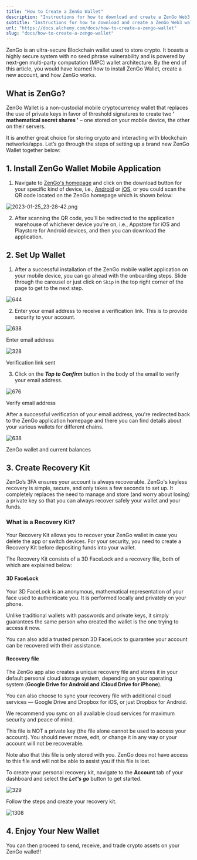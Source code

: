 ```yaml
---
title: "How to Create a ZenGo Wallet"
description: "Instructions for how to download and create a ZenGo Web3 wallet for Ethereum and other chains"
subtitle: "Instructions for how to download and create a ZenGo Web3 wallet for Ethereum and other chains"
url: "https://docs.alchemy.com/docs/how-to-create-a-zengo-wallet"
slug: "docs/how-to-create-a-zengo-wallet"
---
```


ZenGo is an ultra-secure Blockchain wallet used to store crypto. It boasts a highly secure system with no seed phrase vulnerability and is powered by next-gen multi-party computation (MPC) wallet architecture. By the end of this article, you would have learned how to install ZenGo Wallet, create a new account, and how ZenGo works.

## What is ZenGo?

ZenGo Wallet is a non-custodial mobile cryptocurrency wallet that replaces the use of private keys in favor of threshold signatures to create two **' mathematical secret shares '** – one stored on your mobile device, the other on their servers.

It is another great choice for storing crypto and interacting with blockchain networks/apps. Let’s go through the steps of setting up a brand new ZenGo Wallet together below:

## 1. Install ZenGo Wallet Mobile Application

1. Navigate to [ZenGo's homepage](https://zengo.com/) and click on the download button for your specific kind of device, i.e., [Android](https://play.google.com/store/apps/details?id=com.zengo.wallet\&shortlink=8cf0f98d\&c=oth_zengo-website_site-android\&pid=oth_zengo-website\&af_channel=Other\&source_caller=ui\&pli=1) or [iOS](https://apps.apple.com/app/zengo-crypto-bitcoin-wallet/id1440147115?shortlink=66788ce\&c=oth_zengo-website_ios%20site\&pid=oth_zengo-website\&af_channel=Other\&source_caller=ui), or you could scan the QR code located on the ZenGo homepage which is shown below:

![](bf85c6e-2023-01-25_23-28-42.png "2023-01-25_23-28-42.png")

2. After scanning the QR code, you'll be redirected to the application warehouse of whichever device you're on, i.e., Appstore for iOS and Playstore for Android devices, and then you can download the application.

## 2. Set Up Wallet

1. After a successful installation of the ZenGo mobile wallet application on your mobile device, you can go ahead with the onboarding steps. Slide through the carousel or just click on `Skip` in the top right corner of the page to get to the next step.

![644](95b2c2d-WhatsApp_Image_2023-01-27_at_00.51.20.jpeg "WhatsApp Image 2023-01-27 at 00.51.20.jpeg")

2. Enter your email address to receive a verification link. This is to provide security to your account.

![638](0b1eb51-WhatsApp_Image_2023-01-27_at_00.51.20_1.jpeg "WhatsApp Image 2023-01-27 at 00.51.20 (1).jpeg")

Enter email address

![328](7b1de50-2023-01-27_2-26-37.png "2023-01-27_2-26-37.png")

Verification link sent

3. Click on the ***Tap to Confirm*** button in the body of the email to verify your email address.

![676](de3a6ec-gmail_ZenGo.jpeg "gmail ZenGo.jpeg")

Verify email address

After a successful verification of your email address, you're redirected back to the ZenGo application homepage and there you can find details about your various wallets for different chains.

![638](77f6498-Wallet.jpeg "Wallet.jpeg")

ZenGo wallet and current balances

## 3. Create Recovery Kit

ZenGo’s 3FA ensures your account is always recoverable. ZenGo's keyless recovery is simple, secure, and only takes a few seconds to set up. It completely replaces the need to manage and store (and worry about losing) a private key so that you can always recover safely your wallet and your funds.

### What is a Recovery Kit?

Your Recovery Kit allows you to recover your ZenGo wallet in case you delete the app or switch devices. For your security, you need to create a Recovery Kit before depositing funds into your wallet.

<Tip>
  The Recovery Kit consists of a 3D FaceLock and a recovery file, both of which are explained below:
</Tip>

#### 3D FaceLock

Your 3D FaceLock is an anonymous, mathematical representation of your face used to authenticate you. It is performed locally and privately on your phone.

Unlike traditional wallets with passwords and private keys, it simply guarantees the same person who created the wallet is the one trying to access it now.

You can also add a trusted person 3D FaceLock to guarantee your account can be recovered with their assistance.

#### Recovery file

The ZenGo app also creates a unique recovery file and stores it in your default personal cloud storage system, depending on your operating system (**Google Drive for Android and iCloud Drive for iPhone**).

You can also choose to sync your recovery file with additional cloud services — Google Drive and Dropbox for iOS, or just Dropbox for Android.

We recommend you sync on all available cloud services for maximum security and peace of mind.

This file is NOT a private key (the file alone cannot be used to access your account). You should never move, edit, or change it in any way or your account will not be recoverable.

<Info>
  Note also that this file is only stored with you. ZenGo does not have access to this file and will not be able to assist you if this file is lost.
</Info>

To create your personal recovery kit, navigate to the **Account** tab of your dashboard and select the ***Let's go*** button to get started.

![329](1fd3752-2023-01-27_2-04-26.png "2023-01-27_2-04-26.png")

Follow the steps and create your recovery kit.

![1308](fa4b35c-face_id.png "face id.png")

## 4. Enjoy Your New Wallet

You can then proceed to send, receive, and trade crypto assets on your ZenGo wallet!!
